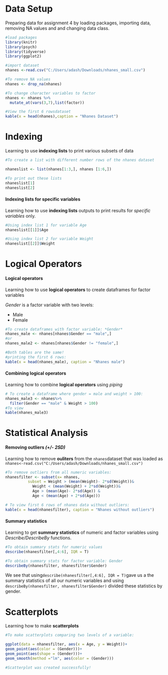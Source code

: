 # Data Setup
Preparing data for assignment 4 by loading packages, importing data, removing NA values and and changing data class.
```{r setup, echo=FALSE}
#load packages
library(knitr)
library(psych)
library(tidyverse)
library(ggplot2)

#import dataset
nhanes <-read.csv("C:/Users/adash/Downloads/nhanes_small.csv")

#To remove NA values
nhanes <- drop_na(nhanes)

#To change character variables to factor
nhanes <- nhanes %>% 
  mutate_at(vars(3,7),list(factor))

#View the first 6 rowsdataset
kable(x = head(nhanes),caption = "Nhanes Dataset")

```

# Indexing
Learning to use **indexing lists** to print various subsets of data
```{r indexlist}
#To create a list with different number rows of the nhanes dataset

nhaneslist <- list(nhanes[1:3,], nhanes [1:6,])

#To print out these lists
nhaneslist[1]
nhaneslist[2]

```
#### Indexing lists for specific variables
Learning how to use **indexing lists** outputs to print results for *specific variables* only.
```{r}
#Using index list 1 for variable Age
nhaneslist[[1]]$Age

#Using index list 2 for variable Weight
nhaneslist[[2]]$Weight

```

# Logical Operators

#### Logical operators
Learning how to use **logical operators** to create dataframes for factor variables

*Gender* is a factor variable with two levels:

- Male
- Female
```{r logicaloperators}
#To create dataframes with factor variable: *Gender*
nhanes_male <- nhanes[nhanes$Gender == "male",]
#or
nhanes_male2 <- nhanes[nhanes$Gender != "female",]

#Both tables are the same!
#printing the first 6 rows:
kable(x = head(nhanes_male), caption = "Nhanes male") 


```

#### Combining logical operators
Learning how to combine **logical operators** using *piping*
```{r combine}
# To create a dataframe where gender = male and weight > 100:
nhanes_male3 <- nhanes%>% 
  filter(Gender == "male" & Weight > 100) 
#To view
kable(nhanes_male3)

```

# Statistical Analysis

#### Removing outliers *(+/- 2SD)*
Learning how to remove **ouliters** from the `nhanes`dataset that was loaded as `nhanes<-read.csv("C:/Users/adash/Downloads/nhanes_small.csv")`

```{r outliers}
#To remove outliers from all numeric variables:
nhanesfilter <- subset(x= nhanes, 
          subset = Weight > (mean(Weight)- 2*sd(Weight))& 
            Weight < (mean(Weight) + 2*sd(Weight))& 
            Age > (mean(Age)- 2*sd(Age)) & 
            Age < (mean(Age) + 2*sd(Age)))

# To view first 6 rows of nhanes data without outliers:
kable(x = head(nhanesfilter), caption = "Nhanes without outliers")

```
#### Summary statistics
Learning to get **summary statistics** of numeric and factor variables using *Describe/DescribeBy* functions.

```{r summarystatistics}
#To obtain summary stats for numeric values
describe(nhanesfilter[,4:6], IQR = T)

#To obtain summary stats for factor variable: Gender
describeBy(nhanesfilter, nhanesfilter$Gender)

```
We see that using`describe(nhanesfilter[,4:6], IQR = T)`gave us a the summary statistics of all our numeric variables and using `describeBy(nhanesfilter, nhanesfilter$Gender)` divided these statistics by gender.


# Scatterplots
Learning how to make **scatterplots**
```{r scatterplot}
#To make scatterplots comparing two levels of a variable:

ggplot(data = nhanesfilter, aes(x = Age, y = Weight))+ 
geom_point(aes(color = (Gender)))+
geom_point(aes(shape = (Gender)))+
geom_smooth(method ="lm", aes(color = (Gender))) 

#Scatterplot was created successfully!

```

